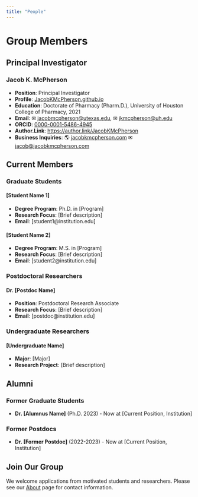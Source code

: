 ```yaml
---
title: "People"
---
```


# Group Members

## Principal Investigator

### Jacob K. McPherson
- **Position**: Principal Investigator
- **Profile**: [JacobKMcPherson.github.io](https://jacobkmcpherson.github.io)
- **Education**: Doctorate of Pharmacy (Pharm.D.), University of Houston College of Pharmacy, 2021
- **Email**: &#9993; [jacobmcpherson@utexas.edu](mailto:jacobmcpherson@utexas.edu), &#9993; [jkmcpherson@uh.edu](mailto:jkmcpherson@uh.edu)
- **ORCID**: [0000-0001-5486-4945](https://orcid.org/0000-0001-5486-4945)
- **Author.Link**: [https://author.link/JacobKMcPherson](https://author.link/JacobKMcPherson)
- **Business Inquiries**: &#127758; [jacobkmcpherson.com](https://www.jaccobkmcpherson.com) &#9993; [jacob@jacobkmcpherson.com](mailto:jacob@jacobkmcpherson.com)

## Current Members

### Graduate Students

#### [Student Name 1]
- **Degree Program**: Ph.D. in [Program]
- **Research Focus**: [Brief description]
- **Email**: [student1@institution.edu]

#### [Student Name 2]
- **Degree Program**: M.S. in [Program]
- **Research Focus**: [Brief description]
- **Email**: [student2@institution.edu]

### Postdoctoral Researchers

#### Dr. [Postdoc Name]
- **Position**: Postdoctoral Research Associate
- **Research Focus**: [Brief description]
- **Email**: [postdoc@institution.edu]

### Undergraduate Researchers

#### [Undergraduate Name]
- **Major**: [Major]
- **Research Project**: [Brief description]

## Alumni

### Former Graduate Students
- **Dr. [Alumnus Name]** (Ph.D. 2023) - Now at [Current Position, Institution]

### Former Postdocs
- **Dr. [Former Postdoc]** (2022-2023) - Now at [Current Position, Institution]

## Join Our Group

We welcome applications from motivated students and researchers. Please see our [About](about.qmd) page for contact information.
